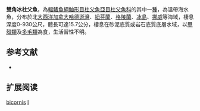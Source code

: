 {{Speciesbox
| name = 雙角冰杜父魚
| image = Twohorn sculpin.jpg
| image_width = 250px
| status = NE
| status_system = IUCN3.1
| genus = Icelus
| species = bicornis
| authority = [[Reinhardt|Reinhardt]], 1840
| synonyms = *''Cottus bicornis, Reinhardt, 1840''
}}
'''雙角冰杜父魚'''，為[[輻鰭魚綱|輻鰭魚綱]][[鮋形目|鮋形目]][[杜父魚亞目|杜父魚亞目]][[杜父魚科|杜父魚科]]的其中一[[種|種]]，為溫帶海水魚，分布於北[[大西洋|大西洋]][[加拿大|加拿大]][[哈德遜灣|哈德遜灣]]、[[紐芬蘭|紐芬蘭]]、[[格陵蘭|格陵蘭]]、[[冰島|冰島]]、[[挪威|挪威]]等海域，棲息深度0-930公尺，體長可達15.7公分，棲息在砂泥底質或岩石底質底層水域，以[[甲殼類|甲殼類]]及[[多毛類|多毛類]]為食，生活習性不明。

==参考文献==
*{{FishBase_species|genus=Icelus|species=bicornis|year=2014|month=5}}

== 扩展阅读 ==
{{refbegin}}
{{wikispecies-inline|Icelus bicornis|雙角冰杜父魚}}
{{refend}}
{{Taxonbar|from=Q2287054}}

[[Category:冰杜父魚屬|bicornis]]
[[Category:1840年描述的魚類|I]]


{{鮋形目小作品}}